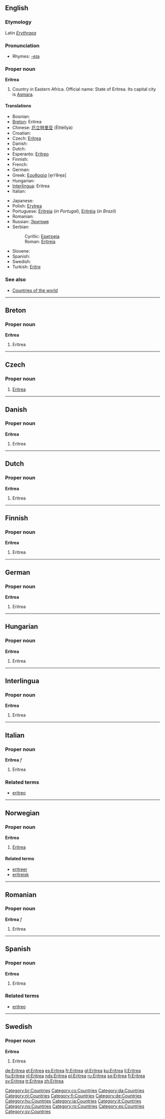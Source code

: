 {{see|eritrea}}
{{wikipedia}}
==English==

===Etymology===
Latin ''[[Erythraea]]''

===Pronunciation===
{{IPAchar|/ˌerɪˈtreɪə/, /ˌerɪˈtriːə/}}
* Rhymes: [[Rhymes:English:-eɪə|-eɪə]]

===Proper noun===
'''Eritrea'''

# Country in Eastern Africa. Official name: State of Eritrea. Its capital city is [[Asmara]].

====Translations====
{{top}}
* Bosnian: {{t-|bs|Eritreja|f}}
* [[Breton]]: Eritrea
* Chinese: [[厄立特里亚]] (Èlìtèlǐyà)
* Croatian: {{t-|hr|Eritreja|f}}
* Czech: [[#Czech|Eritrea]] {{f}}
* Danish: {{t-|da|Eritrea}}
* Dutch: {{t+|nl|Eritrea}}
* Esperanto: [[Eritreo]]
* Finnish: {{t+|fi|Eritrea}}
* French: {{t+|fr|Érythrée|f}}
* German: {{t+|de|Eritrea}}
* Greek: [[Ερυθραία]] [e̞riˈθre̞a] {{f}}
* Hungarian: {{t+|hu|Eritrea}}
* [[Interlingua]]: Eritrea
* Italian: {{t-|it|Eritrea|f}}
{{mid}}
* Japanese: {{t+|ja|エリトリア|tr=Eritoria|sc=Jpan}}
* Polish: [[Erytrea]]
* Portuguese: [[Eritreia]] (''in Portugal''), [[Eritréia]] (''in Brazil'')
* Romanian: {{t-|ro|Eritrea|f}}
* Russian: [[Эритрия]]
* Serbian:
*: Cyrillic: [[Еритреја#Serbian|Еритреја]] {{f}}
*: Roman: [[Eritreja#Serbian|Eritreja]] {{f}}
* Slovene: {{t+|sl|Eritreja|f}}
* Spanish: {{t+|es|Eritrea}}
* Swedish: {{t+|sv|Eritrea}}
* Turkish: [[Eritre]]
{{bottom}}

===See also===
* [[Countries of the world]]

----

==Breton==

===Proper noun===
'''Eritrea'''

# Eritrea

[[Category:br:Countries]]

----

==Czech==

===Proper noun===
{{cs-proper noun|g=f}}

# [[#English|Eritrea]]

[[Category:cs:Countries]]

----

==Danish==

===Proper noun===
'''Eritrea'''

# Eritrea

[[Category:da:Countries]]

----

==Dutch==

===Proper noun===
'''Eritrea'''

# Eritrea

[[Category:nl:Countries]]

----

==Finnish==

===Proper noun===
'''Eritrea'''

# Eritrea

[[Category:fi:Countries]]

----

==German==

===Proper noun===
'''Eritrea'''

# Eritrea

[[Category:de:Countries]]

----

==Hungarian==

===Proper noun===
'''Eritrea'''

# Eritrea

[[Category:hu:Countries]]

----

==Interlingua==

===Proper noun===
'''Eritrea'''

# Eritrea

[[Category:ia:Countries]]

----

==Italian==

===Proper noun===
'''Eritrea''' ''f''

# Eritrea

===Related terms===
* [[eritreo]]

[[Category:it:Countries]]

----

==Norwegian==

===Proper noun===
'''Eritrea'''

# [[#English|Eritrea]]

====Related terms====
* [[eritreer]]
* [[eritreisk]]

[[Category:no:Countries]]

----

==Romanian==

===Proper noun===
'''Eritrea''' ''f''

# Eritrea

[[Category:ro:Countries]]

----

==Spanish==

===Proper noun===
'''Eritrea'''

# Eritrea

===Related terms===
* [[eritreo]]

[[Category:es:Countries]]

----

==Swedish==

===Proper noun===
'''Eritrea'''

# Eritrea

[[Category:sv:Countries]]

[[de:Eritrea]]
[[el:Eritrea]]
[[es:Eritrea]]
[[fr:Eritrea]]
[[gl:Eritrea]]
[[ku:Eritrea]]
[[li:Eritrea]]
[[hu:Eritrea]]
[[nl:Eritrea]]
[[nds:Eritrea]]
[[pl:Eritrea]]
[[ru:Eritrea]]
[[sq:Eritrea]]
[[fi:Eritrea]]
[[sv:Eritrea]]
[[tr:Eritrea]]
[[zh:Eritrea]]